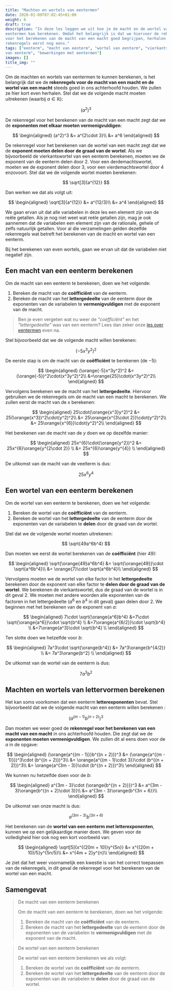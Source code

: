 ```yaml
---
title: "Machten en wortels van eentermen"
date: 2020-01-09T07:02:45+01:00
weight: 6
draft: true
description: "In deze les leggen we uit hoe je de macht en de wortel van
eentermen kan berekenen. Omdat het belangrijk is dat we hiervoor de rekenregels
voor het berekenen van de macht van een macht goed begrijpen, herhalen we die
rekenregels eerst nog eens."
tags: ["eenterm", "macht van eenterm", "wortel van eenterm", "vierkantswortel
van eenterm", "bewerkingen met eentermen"]
images: []
title_img: ""
---
```


Om de machten en wortels van eentermen te kunnen berekenen, is het belangrijk
dat we de **rekenregels voor de macht van een macht en de wortel van een
macht** steeds goed in ons achterhoofd houden. We zullen ze hier kort even
herhalen. Stel dat we de volgende macht moeten uitrekenen <Mute>(waarbij
$a \in \mathbb{R}$)</Mute>:


$$
(a^2)^3
$$


De rekenregel voor het berekenen van de macht van een macht zegt dat we de
**exponenten met elkaar moeten vermenigvuldigen**:

$$
\begin{aligned}
(a^2)^3 &= a^{2\cdot 3}\\
 &= a^6
\end{aligned}
$$

De rekenregel voor het berekenen van de wortel van een macht zegt dat we de
**exponent moeten delen door de graad van de wortel**. Als we bijvoorbeeld de
vierkantswortel van een eenterm berekenen, moeten we de exponent van de
eenterm delen door $2$. Voor een derdemachtswortel, moeten we de exponent delen
door $3$, voor een vierdemachtswortel door $4$ enzovoort. Stel dat we de
volgende wortel moeten berekenen:


$$
\sqrt[3]{a^{12}}
$$


Dan werken we dat als volgt uit:

$$
\begin{aligned}
\sqrt[3]{a^{12}} &= a^{12/3}\\
 &= a^4
\end{aligned}
$$

<Expand title="Alle variabelen in deze les zijn $\in \mathbb{R}$ (of $\in \mathbb{Q}$)">

We gaan ervan uit dat alle variabelen in deze les een element zijn van de reële
getallen. Als je nog niet weet wat reële getallen zijn, mag je ook aannemen
dat de variabelen een element zijn van de rationale, gehele of zelfs natuurlijk
getallen. Voor al die verzamelingen gelden dezelfde rekenregels wat
betreft het berekenen van de macht en wortel van een eenterm.

Bij het berekenen van even wortels, gaan we ervan uit dat de variabelen niet
negatief zijn.

</Expand>

## Een macht van een eenterm berekenen

Om de macht van een eenterm te berekenen, doen we het volgende:

1. Bereken de macht van de **coëfficiënt** van de eenterm.
2. Bereken de macht van het **lettergedeelte** van de eenterm door de
   exponenten van de variabelen te **vermenigvuldigen** met de exponent van de
   macht.

> Ben je even vergeten wat nu weer de _"coëfficiënt"_ en het _"lettergedeelte"_
> was van een eenterm? Lees dan zeker onze [les over
> eentermen](../../eentermen/eenterm) even na.

Stel bijvoorbeeld dat we de volgende macht willen berekenen:


$$
(-5x^3y^2)^2
$$


De eerste stap is om de macht van de **coëfficiënt** te berekenen (de $-5$):

$$
\begin{aligned}
(\orange{-5}x^3y^2)^2 &= (\orange{-5})^2\cdot(x^3y^2)^2\\
 &=\orange{25}\cdot(x^3y^2)^2\\
\end{aligned}
$$

Vervolgens berekenen we de macht van het **lettergedeelte**. Hiervoor gebruiken
we de rekenregels om de macht van een macht te berekenen. We zullen eerst de
macht van de $x$ berekenen:

$$
\begin{aligned}
25\cdot(\orange{x^3}y^2)^2
&= 25(\orange{x^3})^2\cdot(y^2)^2\\
 &= 25\orange{x^{3\cdot 2}}\cdot(y^2)^2\\
 &= 25\orange{x^{6}}\cdot(y^2)^2\\
\end{aligned}
$$

Het berekenen van de macht van de $y$ doen we op dezelfde manier:

$$
\begin{aligned}
25x^{6}\cdot(\orange{y^2})^2
&= 25x^{6}\orange{y^{2\cdot 2}} \\
 &= 25x^{6}\orange{y^{4}} \\
\end{aligned}
$$

De uitkomst van de macht van de veelterm is dus:


$$
25x^6y^4
$$


## Een wortel van een eenterm berekenen

Om de wortel van een eenterm te berekenen, doen we het volgende:

1. Bereken de wortel van de **coëfficiënt** van de eenterm.
2. Bereken de wortel van het **lettergedeelte** van de eenterm door de
   exponenten van de variabelen te **delen** door de graad van de
   wortel.

Stel dat we de volgende wortel moeten uitrekenen:


$$
\sqrt{49a^6b^4}
$$


Dan moeten we eerst de wortel berekenen van de **coëfficiënt** (hier $49$):

$$
\begin{aligned}
\sqrt{\orange{49}a^6b^4}
&= \sqrt{\orange{49}}\cdot \sqrt{a^6b^4}\\
 &= \orange{7}\cdot \sqrt{a^6b^4}\\
\end{aligned}
$$

Vervolgens moeten we de wortel van elke factor in het **lettergedeelte**
berekenen door de exponent van elke factor te **delen door de graad van de
wortel**. We berekenen de vierkantswortel, dus de graad van de wortel is in dit
geval $2$. We moeten met andere woorden alle exponenten van de factoren in het
lettergedeelte ($a^6$ en $b^4$ in dit geval) gaan delen door $2$. We beginnen
met het berekenen van de exponent van $a$:

$$
\begin{aligned}
7\cdot \sqrt{\orange{a^6}b^4}
&=7\cdot \sqrt{\orange{a^6}}\cdot \sqrt{b^4} \\
 &=7\orange{a^{6/2}}\cdot \sqrt{b^4} \\
 &=7\orange{a^3}\cdot \sqrt{b^4} \\
\end{aligned}
$$

Ten slotte doen we hetzelfde voor $b$:

$$
\begin{aligned}
7a^3\cdot \sqrt{\orange{b^4}}
&= 7a^3\orange{b^{4/2}} \\
 &= 7a^3\orange{b^2} \\
\end{aligned}
$$

De uitkomst van de wortel van de eenterm is dus:


$$
7a^3b^2
$$


## Machten en wortels van lettervormen berekenen

Het kan soms voorkomen dat een eenterm **letterexponenten** bevat. Stel
bijvoorbeeld dat we de volgende macht van een eenterm willen berekenen <Mute
text="($m, n \in \mathbb{Z}$)" />:


$$
(a^{(m - 1)}b^{(n + 2)})^3
$$


Dan moeten we weer goed de **rekenregel voor het berekenen van een macht van
een macht** in ons achterhoofd houden. Die zegt dat we de **exponenten moeten
vermenigvuldigen**. We zullen dit al eens doen voor de $a$ in de opgave:

$$
\begin{aligned}
(\orange{a^{(m - 1)}}b^{(n + 2)})^3
&= (\orange{a^{(m - 1)}})^3\cdot (b^{(n + 2)})^3\\
 &= \orange{a^{(m - 1)\cdot 3}}\cdot (b^{(n + 2)})^3\\
 &= \orange{a^{3m - 3}}\cdot (b^{(n + 2)})^3\\
\end{aligned}
$$

We kunnen nu hetzelfde doen voor de $b$:

$$
\begin{aligned}
a^{3m - 3}\cdot (\orange{b^{(n + 2)}})^3
&= a^{3m - 3}\orange{b^{(n + 2)\cdot 3}}\\
 &= a^{3m - 3}\orange{b^{3n + 6}}\\
\end{aligned}
$$

De uitkomst van onze macht is dus:


$$
a^{(3m - 3)}b^{(3n + 6)}
$$


Het berekenen van de **wortel van een eenterm met letterexponenten**, kunnen we
op een gelijkaardige manier doen. We geven voor de volledigheid hier ook nog
een kort voorbeeld van:

$$
\begin{aligned}
\sqrt[5]{x^{(20m + 10)}y^{5n}}
&= x^{(20m + 10)/5}y^{5n/5}\\
 &= x^{4m + 2}y^{n}\\
\end{aligned}
$$

Je ziet dat het weer voornamelijk een kwestie is van het correct toepassen van
de rekenregels, in dit geval de rekenregel voor het berekenen van de wortel van
een macht.

## Samengevat

> De macht van een eenterm berekenen
> 
> Om de macht van een eenterm te berekenen, doen we het volgende:
> 
> 1. Bereken de macht van de **coëfficiënt** van de eenterm.
> 2. Bereken de macht van het **lettergedeelte** van de eenterm door de
>    exponenten van de variabelen te **vermenigvuldigen** met de exponent van de
>    macht.

> De wortel van een eenterm berekenen
> 
> De wortel van een eenterm berekenen we als volgt:
> 
> 1. Bereken de wortel van de **coëfficiënt** van de eenterm.
> 2. Bereken de wortel van het **lettergedeelte** van de eenterm door de
>    exponenten van de variabelen te **delen** door de graad van de
>    wortel.
